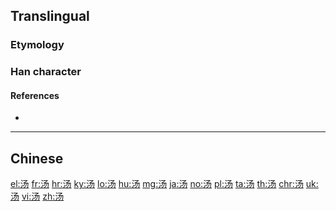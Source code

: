 {{also|湯}}
==Translingual==

===Etymology===
{{Han simp|湯|f=昜|t=𠃓}}

===Han character===
{{Han char|rn=85|rad=水|as=03|sn=6|four=|canj=ENSH|ids=⿰氵𠃓}}

====References====
* {{Han ref|kx=0607.051|hdz=31556.010|uh=6C64|ud=27748}}

----

==Chinese==
{{zh-see|湯}}

[[el:汤]]
[[fr:汤]]
[[hr:汤]]
[[ky:汤]]
[[lo:汤]]
[[hu:汤]]
[[mg:汤]]
[[ja:汤]]
[[no:汤]]
[[pl:汤]]
[[ta:汤]]
[[th:汤]]
[[chr:汤]]
[[uk:汤]]
[[vi:汤]]
[[zh:汤]]